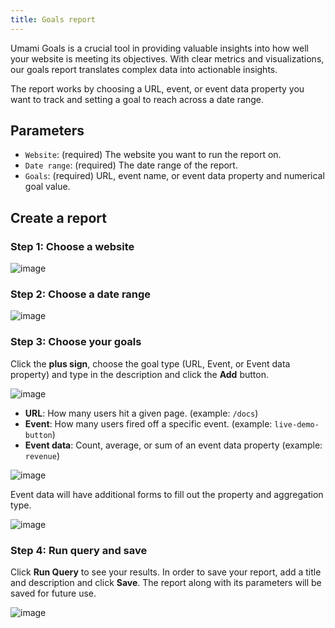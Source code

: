 ```yaml
---
title: Goals report
---
```


Umami Goals is a crucial tool in providing valuable insights into how well your website is meeting its objectives.
With clear metrics and visualizations, our goals report translates complex data into actionable insights.

The report works by choosing a URL, event, or event data property you want to track and setting a goal to reach across a date range.

## Parameters

- `Website`: (required) The website you want to run the report on.
- `Date range`: (required) The date range of the report.
- `Goals`: (required) URL, event name, or event data property and numerical goal value.

## Create a report

### Step 1: Choose a website

![image](/images/docs/v2/goals-website.png)

### Step 2: Choose a date range

![image](/images/docs/v2/goals-date-range.png)

### Step 3: Choose your goals

Click the **plus sign**, choose the goal type (URL, Event, or Event data property) and type in the description and click the **Add** button.

![image](/images/docs/v2/goals-data-type.png)

- **URL**: How many users hit a given page. (example: `/docs`)
- **Event**: How many users fired off a specific event. (example: `live-demo-button`)
- **Event data**: Count, average, or sum of an event data property (example: `revenue`)

![image](/images/docs/v2/goals-data-value.png)

Event data will have additional forms to fill out the property and aggregation type.

![image](/images/docs/v2/goals-event-data.png)

### Step 4: Run query and save

Click **Run Query** to see your results. In order to save your report, add a title and description and click **Save**.
The report along with its parameters will be saved for future use.

![image](/images/docs/v2/goals-details.png)
